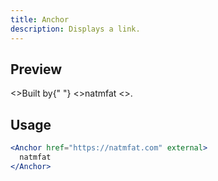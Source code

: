 ```yaml
---
title: Anchor
description: Displays a link.
---
```



## Preview

<Preview>
  <View className="py-4 px-6">
    <Text>
      <>Built by</>{" "}
      <Anchor href="https://natmfat.com" external>
        <>natmfat</>
      </Anchor>
      <>.</>
    </Text>
  </View>
</Preview>

## Usage

```jsx
<Anchor href="https://natmfat.com" external>
  natmfat
</Anchor>
```
